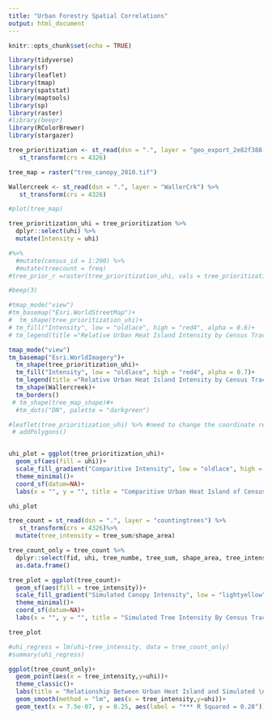 ```yaml
---
title: "Urban Forestry Spatial Correlations"
output: html_document
---
```


```r
knitr::opts_chunk$set(echo = TRUE)
```



```r
library(tidyverse)
library(sf)
library(leaflet)
library(tmap)
library(spatstat)
library(maptools)
library(sp)
library(raster)
#library(beepr)
library(RColorBrewer)
library(stargazer)

```

```r
tree_prioritization <- st_read(dsn = ".", layer = "geo_export_2e82f388-c013-45a0-bb25-522154013165") %>% 
   st_transform(crs = 4326)

tree_map = raster("tree_canopy_2010.tif") 

Wallercreek <- st_read(dsn = ".", layer = "WallerCrk") %>% 
   st_transform(crs = 4326)

```


```r
#plot(tree_map)

tree_prioritization_uhi = tree_prioritization %>% 
  dplyr::select(uhi) %>% 
  mutate(Intensity = uhi)

#%>% 
  #mutate(census_id = 1:200) %>% 
  #mutate(treecount = freq)
#tree_prior_r =raster(tree_prioritization_uhi, vals = tree_prioritization$uhi)

#beep(3)
```

```r
#tmap_mode("view")
#tm_basemap("Esri.WorldStreetMap")+
#  tm_shape(tree_prioritization_uhi)+
# tm_fill("Intensity", low = "oldlace", high = "red4", alpha = 0.6)+
# tm_legend(title ="Relative Urban Heat Island Intensity by Census Tract")
```


```r
tmap_mode("view")
tm_basemap("Esri.WorldImagery")+
  tm_shape(tree_prioritization_uhi)+
  tm_fill("Intensity", low = "oldlace", high = "red4", alpha = 0.7)+
  tm_legend(title ="Relative Urban Heat Island Intensity by Census Tract")+
  tm_shape(Wallercreek)+
  tm_borders()
 # tm_shape(tree_map_shape)#+
  #tm_dots("DN", palette = "darkgreen")
```

```r
#leaflet(tree_prioritization_uhi) %>% #need to change the coordinate reference system to match
 # addPolygons()


uhi_plot = ggplot(tree_prioritization_uhi)+
  geom_sf(aes(fill = uhi))+
  scale_fill_gradient("Comparitive Intensity", low = "oldlace", high = "red4")+
  theme_minimal()+
  coord_sf(datum=NA)+
  labs(x = "", y = "", title = "Comparitive Urban Heat Island of Census \nTracks Based off Land Surface Temperature")

uhi_plot
```



```r
tree_count = st_read(dsn = ".", layer = "countingtrees") %>% 
   st_transform(crs = 4326)%>% 
  mutate(tree_intensity = tree_sum/shape_area)

tree_count_only = tree_count %>% 
  dplyr::select(fid, uhi, tree_numbe, tree_sum, shape_area, tree_intensity) %>% 
  as.data.frame() 
```



```r
tree_plot = ggplot(tree_count)+
  geom_sf(aes(fill = tree_intensity))+
  scale_fill_gradient("Simulated Canopy Intensity", low = "lightyellow", high = "darkgreen", breaks=c(0,9.818678e-07),labels=c("Low","High"))+
  theme_minimal()+
  coord_sf(datum=NA)+
  labs(x = "", y = "", title = "Simulated Tree Intensity By Census Tract")

tree_plot

```

```r
#uhi_regress = lm(uhi~tree_intensity, data = tree_count_only)
#summary(uhi_regress)

ggplot(tree_count_only)+
  geom_point(aes(x = tree_intensity,y=uhi))+
  theme_classic()+
  labs(title = "Relationship Between Urban Heat Island and Simulated \nTree Canopy by Austin Census Tract", y = "Comparitive Land Surface Temperature Intensity", x = "Simulated Tree Intensity")+
  geom_smooth(method = "lm", aes(x = tree_intensity,y=uhi))+
  geom_text(x = 7.5e-07, y = 0.25, aes(label = "*** R Squared = 0.28"))

```



